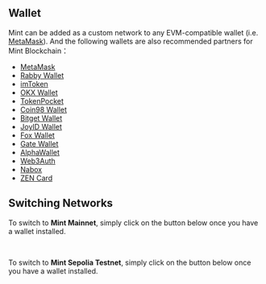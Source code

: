 ## Wallet

Mint can be added as a custom network to any EVM-compatible wallet (i.e. [MetaMask](https://chrome.google.com/webstore/detail/metamask/nkbihfbeogaeaoehlefnkodbefgpgknn)). And the following wallets are also recommended partners for Mint Blockchain：

- [MetaMask](https://metamask.io/)
- [Rabby Wallet](https://rabby.io/)
- [imToken](https://token.im/)
- [OKX Wallet](https://www.okx.com/web3)
- [TokenPocket](https://www.tokenpocket.pro/)
- [Coin98 Wallet](https://coin98.com/wallet)
- [Bitget Wallet](https://web3.bitget.com/en/)
- [JoyID Wallet](https://joy.id/)
- [Fox Wallet](https://foxwallet.com/)
- [Gate Wallet](https://www.gate.io/zh/web3)
- [AlphaWallet](https://alphawallet.com/)
- [Web3Auth](https://web3auth.io/)
- [Nabox](https://nabox.io/)
- [ZEN Card](https://www.zencard.io/)

## Switching Networks

To switch to <b>Mint Mainnet</b>, simply click on the button below once you have a wallet installed.

<br />

<SwitchNetworkButton type="mainnet" />

To switch to <b>Mint Sepolia Testnet</b>, simply click on the button below once you have a wallet installed.

<br />

<SwitchNetworkButton type="testnet" />

